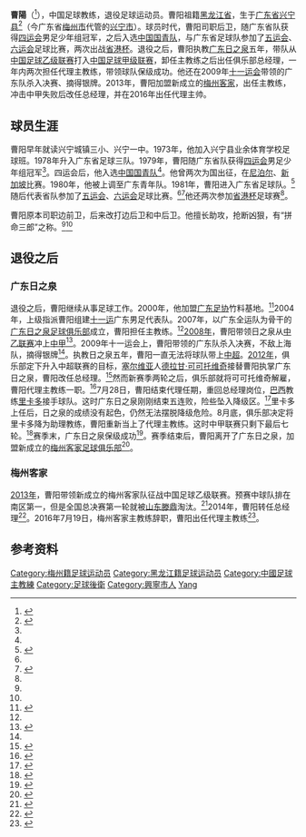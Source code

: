 {{noteTA|G1=足球|1=zh-hans:里卡多;zh-hk:列卡度;}}
{{Infobox football biography
|embed          = 
|name           = 曹陽
|image          = 
|image_size     = 
|alt            = 
|caption        = 
|fullname       = 
|birth_date     = {{birth year and age|1962|12}}
|birth_place    = [[广东省|广东省]][[兴宁县|兴宁县]]
|death_date     = 
|death_place    = 
|height         = {{convert|1.74|m}}<ref name=cfadata/>
|position       = 后卫
|currentclub    = 
|youthyears1    = 
|youthclubs1    = 广东青年队
|collegeyears1  = 
|college1       = 
|collegecaps1   = 
|collegegoals1  = 
|years1         = 
|clubs1         = 广东队
|caps1          = 
|goals1         = 
|totalcaps      = 
|totalgoals     = 
|nationalyears1 = 
|nationalteam1  = [[中国国青队|中国国青队]]
|nationalcaps1  = 
|nationalgoals1 = 
|medaltemplates = 
|manageryears1  = 2007-2011
|managerclubs1  = [[广东日之泉|广东日之泉]]
|manageryears2  = 2012
|managerclubs2  = [[广东日之泉|广东日之泉]]（总经理）
|manageryears3  = 2012
|managerclubs3  = [[广东日之泉|广东日之泉]]（代理）
|manageryears4  = 2012
|managerclubs4  = [[广东日之泉|广东日之泉]]（代理）
|manageryears5  = 2013
|managerclubs5  = [[梅州客家|梅州客家]]
|manageryears6  = 2014-
|managerclubs6  = [[梅州客家|梅州客家]]（总经理）
|manageryears7  = 2016
|managerclubs7  = [[梅州客家|梅州客家]]（代理）
}}
'''曹陽'''（{{bd|1962年|12月}}<ref name=cfadata>{{cite web|title=1987年第6届全运会足球比赛|url=http://cfa002.cfadata.com/china/1987qyh.html|website=中国足球资料|accessdate=2016-10-22|archive-date=2016-04-01|archive-url=https://web.archive.org/web/20160401090928/http://cfa002.cfadata.com/china/1987qyh.html|dead-url=no}}</ref>），中国足球教练，退役足球运动员。曹阳祖籍[[黑龙江省|黑龙江省]]，生于[[广东省|广东省]][[兴宁县|兴宁县]]<ref name=jqjl>{{cite book|editor=《国学家古直》编委会|title=激情九龙 再展雄风 纪念册|date=2011-09|pages=62}}</ref>（今广东省[[梅州市|梅州市]]代管的[[兴宁市|兴宁市]]）。球员时代，曹阳司职后卫，随广东省队获得[[四运会|四运会]]男足少年组冠军，之后入选[[中国国青队|中国国青队]]，与广东省足球队参加了[[五运会|五运会]]、[[六运会|六运会]]足球比赛，两次出战[[省港杯|省港杯]]。退役之后，曹阳执教[[广东日之泉|广东日之泉]]五年，带队从[[中国足球乙级联赛|中国足球乙级联赛]]打入[[中国足球甲级联赛|中国足球甲级联赛]]，卸任主教练之后出任俱乐部总经理，一年内两次担任代理主教练，带领球队保级成功。他还在2009年[[中华人民共和国第十一届运动会|十一运会]]带领的广东队杀入决赛、摘得银牌。2013年，曹阳加盟新成立的[[梅州客家|梅州客家]]，出任主教练，冲击中甲失败后改任总经理，并在2016年出任代理主帅。

== 球员生涯 ==
曹阳早年就读兴宁城镇三小、兴宁一中。1973年，他加入兴宁县业余体育学校足球班。1978年升入广东省足球三队。1979年，曹阳随广东省队获得[[四运会|四运会]]男足少年组冠军<ref name=jqjl/>。四运会后，他入选[[中国国青队|中国国青队]]<ref name=jqjl/>。他曾两次为国出征，在[[尼泊尔|尼泊尔]]、[[新加坡|新加坡]]比赛。1980年，他被上调至广东青年队。1981年，曹阳进入广东省足球队。<ref name=tyz>{{cite book|editor=《兴宁县体育志》编写小组|title=兴宁县体育志|date=1986|pages=87}}</ref>随后代表省队参加了[[五运会|五运会]]、[[六运会|六运会]]足球比赛。<ref name=jqjl/><ref name="jiemi">{{cite news|title=揭秘广东主帅：拼命三郎成功转型 曾4-2痛击上海|url=http://sports.sina.com.cn/c/2009-08-01/14224512082.shtml|accessdate=2016-10-22|work=东方体育日报|date=2009-08-01|archive-date=2016-10-22|archive-url=https://web.archive.org/web/20161022154957/http://sports.sina.com.cn/c/2009-08-01/14224512082.shtml|dead-url=no}}</ref>他还两次参加[[省港杯|省港杯]]足球赛<ref name=tyz/>。

曹阳原本司职边前卫，后来改打边后卫和中后卫。他擅长助攻，抢断凶狠，有“拼命三郎”之称。<ref name=jqjl/><ref name=tyz/>

== 退役之后 ==
=== 广东日之泉 ===
退役之后，曹阳继续从事足球工作。2000年，他加盟[[广东足协|广东足协]]竹料基地。<ref name=jiunian>{{cite news|title=九年苦行僧一朝偿所愿 全运会获亚军曹阳终得回报|url=http://sports.sina.com.cn/c/2009-08-03/01254514587.shtml|accessdate=2016-10-22|work=新快报|date=2009-08-03|archive-date=2016-10-22|archive-url=https://web.archive.org/web/20161022160547/http://sports.sina.com.cn/c/2009-08-03/01254514587.shtml|dead-url=no}}</ref>2004年，上级指派曹阳组建[[中华人民共和国第十一届运动会|十一运]]广东男足代表队。2007年，以广东全运队为骨干的[[广东日之泉足球俱乐部|广东日之泉足球俱乐部]]成立，曹阳担任主教练。<ref name="jiemi"/>[[2008年中国足球乙级联赛|2008年]]，曹阳带领日之泉从[[中乙联赛|中乙联赛]]冲上[[中甲|中甲]]<ref>{{cite news|title=广州足球冲甲背后的故事 日之泉好男儿有真性情|url=http://news.66wz.com/system/2008/12/22/101035748.shtml|accessdate=2016-10-22|work=广州日报|date=2008-12-22|archive-date=2016-10-22|archive-url=https://web.archive.org/web/20161022165225/http://news.66wz.com/system/2008/12/22/101035748.shtml|dead-url=no}}</ref>。2009年十一运会上，曹阳带领的广东队杀入决赛，不敌上海队，摘得银牌<ref name=jiunian/>。执教日之泉五年，曹阳一直无法将球队带上[[中超|中超]]。[[2012年中国足球甲级联赛|2012年]]，俱乐部定下升入中超联赛的目标，[[塞尔维亚|塞尔维亚]]人[[德拉甘·可可托维奇|德拉甘·可可托维奇]]接替曹阳执掌广东日之泉，曹阳改任总经理。<ref>{{cite news|title=解读日之泉百日维新的背后 洋帅成中甲下课第1人|url=http://www.hinews.cn/news/system/2012/03/27/014212251.shtml|accessdate=2016-10-22|work=新浪体育|date=2012-03-27|archive-date=2016-10-22|archive-url=https://web.archive.org/web/20161022152811/http://www.hinews.cn/news/system/2012/03/27/014212251.shtml|dead-url=no}}</ref>然而新赛季两轮之后，俱乐部就将可可托维奇解雇，曹阳代理主教练一职。<ref>{{cite news|title=日之泉解聘可可托维奇　总经理曹阳出任代理主教练|url=http://news.ifeng.com/gundong/detail_2012_03/28/13485526_0.shtml|accessdate=2016-10-22|work=新快报|date=2012-03-28|archive-date=2016-10-22|archive-url=https://web.archive.org/web/20161022164527/http://news.ifeng.com/gundong/detail_2012_03/28/13485526_0.shtml|dead-url=no}}</ref>7月28日，曹阳结束代理任期，重回总经理岗位，[[巴西|巴西]]教练[[荷西·列卡度·蘭保|里卡多]]接手球队。这时广东日之泉刚刚结束五连败，险些坠入降级区。<ref>{{cite news|title=里卡多接替曹阳出任日之泉新主帅 教练球员日趋港化|url=http://sports.sina.com.cn/b/2012-07-30/11006156070.shtml|accessdate=2016-10-22|work=足球|date=2012-07-30|archive-date=2016-10-22|archive-url=https://web.archive.org/web/20161022155919/http://sports.sina.com.cn/b/2012-07-30/11006156070.shtml|dead-url=no}}</ref>里卡多上任后，日之泉的成绩没有起色，仍然无法摆脱降级危险。8月底，俱乐部决定将里卡多降为助理教练，曹阳重新当上了代理主教练。这时中甲联赛只剩下最后七轮。<ref>{{cite news|title=日之泉总经理临危受命洋帅下课 赢球奖金增20万|url=http://cnsoccer.titan24.com/2013-01-04/285910.html|accessdate=2016-10-22|work=南方都市报|date=2012-08-30|archive-url=https://web.archive.org/web/20161022165535/http://cnsoccer.titan24.com/2013-01-04/285910.html|archive-date=2016-10-22|dead-url=yes}}</ref>赛季末，广东日之泉保级成功<ref>{{cite news|title=日之泉换主场胜保级成功 主帅盼明年继续在奥体|url=http://cnsoccer.titan24.com/2013-01-02/239701.html|accessdate=2016-10-22|work=搜狐体育|date=2012-10-20|archive-url=https://web.archive.org/web/20161022165816/http://cnsoccer.titan24.com/2013-01-02/239701.html|archive-date=2016-10-22|dead-url=yes}}</ref>。赛季结束后，曹阳离开了广东日之泉，加盟新成立的[[梅州客家足球俱乐部|梅州客家足球俱乐部]]<ref>{{cite news|title=区楚良将出任广州日之泉总经理 最终目标带队冲超|url=http://sports.sina.com.cn/b/2012-12-08/13596329038.shtml|accessdate=2016-10-22|work=羊城晚报|date=2012-12-08|archive-date=2016-10-22|archive-url=https://web.archive.org/web/20161022160648/http://sports.sina.com.cn/b/2012-12-08/13596329038.shtml|dead-url=no}}</ref>。

=== 梅州客家 ===
[[2013年中国足球乙级联赛|2013年]]，曹阳带领新成立的梅州客家队征战中国足球乙级联赛。预赛中球队排在南区第一，但是全国总决赛第一轮就被[[山东滕鼎|山东滕鼎]]淘汰。<ref>{{cite news|title=梅州现状：华侨哀叹家乡足球 比赛场地被垃圾占据|url=http://cnsoccer.titan24.com/2013-10-16/307336.html|accessdate=2016-10-22|work=体坛周报|date=2013-10-16|archive-url=https://web.archive.org/web/20161022170240/http://cnsoccer.titan24.com/2013-10-16/307336.html|archive-date=2016-10-22|dead-url=yes}}</ref>2014年，曹阳转任总经理<ref>{{cite news|title=梅州五华足球队更换主教练  张军替代谭恩德执掌教鞭|url=http://mzrb.meizhou.cn/html/2015-05/28/content_63194.htm|accessdate=2016-10-22|work=梅州日报|date=2015-05-28|archive-url=https://web.archive.org/web/20161022161007/http://mzrb.meizhou.cn/html/2015-05/28/content_63194.htm|archive-date=2016-10-22|dead-url=yes}}</ref>。2016年7月19日，梅州客家主教练{{link-en|卢克·尼赫特|Luc Nijholt|-{zh-hans:尼赫特;zh-hk:尼積荷特}-}}辞职，曹阳出任代理主教练<ref>{{cite news|title=梅州客家主教练辞职 总经理曹阳暂掌帅印|url=http://news.dayoo.com/sports/201607/20/140001_47481417.htm|accessdate=2016-10-22|work=广州日报|date=2016-07-20|deadurl=yes|archiveurl=https://web.archive.org/web/20161022161950/http://news.dayoo.com/sports/201607/20/140001_47481417.htm|archivedate=2016年10月22日|df=}}</ref>。

== 参考资料 ==
{{reflist|2}}

{{2010年廣東日之泉名單}}
{{2011年广东日之泉名单}}
{{2012年中甲分类名单日之泉}}
{{2013年中乙分类名单梅州客家}}
{{2016年中甲分类名单梅州客家}}

{{DEFAULTSORT:Cao Yang}}

[[Category:梅州籍足球运动员|Category:梅州籍足球运动员]]
[[Category:黑龙江籍足球运动员|Category:黑龙江籍足球运动员]]
[[Category:中國足球主教練|Category:中國足球主教練]]
[[Category:足球後衛|Category:足球後衛]]
[[Category:興寧市人|Category:興寧市人]]
[[Category:曹姓|Yang]]